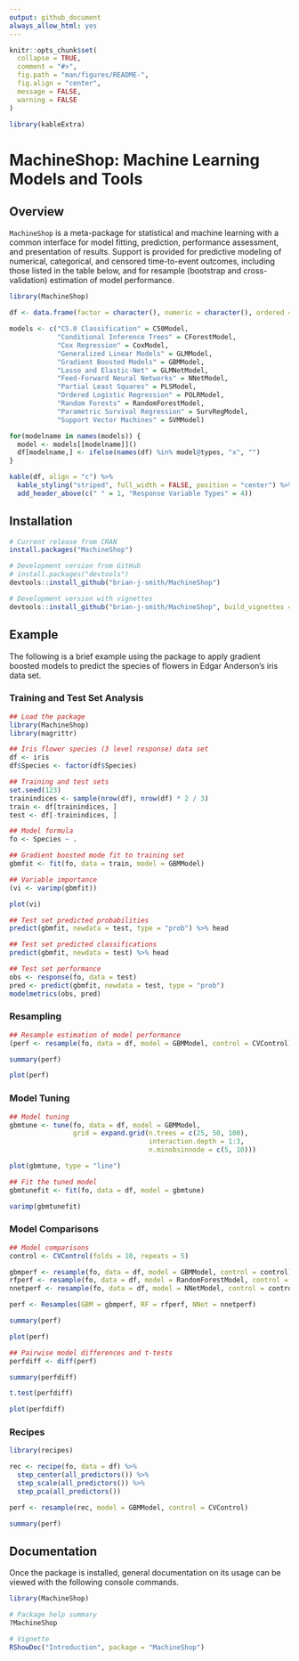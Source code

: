 ```yaml
---
output: github_document
always_allow_html: yes
---
```


<!-- README.md is generated from README.Rmd. Please edit that file -->

```r
knitr::opts_chunk$set(
  collapse = TRUE,
  comment = "#>",
  fig.path = "man/figures/README-",
  fig.align = "center",
  message = FALSE,
  warning = FALSE
)

library(kableExtra)
```

# MachineShop: Machine Learning Models and Tools

## Overview

`MachineShop` is a meta-package for statistical and machine learning with a common interface for model fitting, prediction, performance assessment, and presentation of results.  Support is provided for predictive modeling of numerical, categorical, and censored time-to-event outcomes, including those listed in the table below, and for resample (bootstrap and cross-validation) estimation of model performance.

<div>
```r
library(MachineShop)

df <- data.frame(factor = character(), numeric = character(), ordered = character(), Surv = character(), stringsAsFactors = FALSE)

models <- c("C5.0 Classification" = C50Model,
            "Conditional Inference Trees" = CForestModel,
            "Cox Regression" = CoxModel,
            "Generalized Linear Models" = GLMModel,
            "Gradient Boosted Models" = GBMModel,
            "Lasso and Elastic-Net" = GLMNetModel,
            "Feed-Forward Neural Networks" = NNetModel,
            "Partial Least Squares" = PLSModel,
            "Ordered Logistic Regression" = POLRModel,
            "Random Forests" = RandomForestModel,
            "Parametric Survival Regression" = SurvRegModel,
            "Support Vector Machines" = SVMModel)

for(modelname in names(models)) {
  model <- models[[modelname]]()
  df[modelname,] <- ifelse(names(df) %in% model@types, "x", "")
}

kable(df, align = "c") %>%
  kable_styling("striped", full_width = FALSE, position = "center") %>%
  add_header_above(c(" " = 1, "Response Variable Types" = 4))
```
</div>

## Installation

```r
# Current release from CRAN
install.packages("MachineShop")

# Development version from GitHub
# install.packages("devtools")
devtools::install_github("brian-j-smith/MachineShop")

# Development version with vignettes
devtools::install_github("brian-j-smith/MachineShop", build_vignettes = TRUE)
```


## Example

The following is a brief example using the package to apply gradient boosted models to predict the species of flowers in Edgar Anderson's iris data set.

### Training and Test Set Analysis

```r
## Load the package
library(MachineShop)
library(magrittr)

## Iris flower species (3 level response) data set
df <- iris
df$Species <- factor(df$Species)

## Training and test sets
set.seed(123)
trainindices <- sample(nrow(df), nrow(df) * 2 / 3)
train <- df[trainindices, ]
test <- df[-trainindices, ]

## Model formula
fo <- Species ~ .

## Gradient boosted mode fit to training set
gbmfit <- fit(fo, data = train, model = GBMModel)

## Variable importance
(vi <- varimp(gbmfit))

plot(vi)
```

```r
## Test set predicted probabilities
predict(gbmfit, newdata = test, type = "prob") %>% head

## Test set predicted classifications
predict(gbmfit, newdata = test) %>% head

## Test set performance
obs <- response(fo, data = test)
pred <- predict(gbmfit, newdata = test, type = "prob")
modelmetrics(obs, pred)
```

### Resampling

```r
## Resample estimation of model performance
(perf <- resample(fo, data = df, model = GBMModel, control = CVControl))

summary(perf)

plot(perf)
```

### Model Tuning

```r
## Model tuning
gbmtune <- tune(fo, data = df, model = GBMModel,
                grid = expand.grid(n.trees = c(25, 50, 100),
                                   interaction.depth = 1:3,
                                   n.minobsinnode = c(5, 10)))

plot(gbmtune, type = "line")
```

```r
## Fit the tuned model
gbmtunefit <- fit(fo, data = df, model = gbmtune)

varimp(gbmtunefit)
```

### Model Comparisons

```r
## Model comparisons
control <- CVControl(folds = 10, repeats = 5)

gbmperf <- resample(fo, data = df, model = GBMModel, control = control)
rfperf <- resample(fo, data = df, model = RandomForestModel, control = control)
nnetperf <- resample(fo, data = df, model = NNetModel, control = control)

perf <- Resamples(GBM = gbmperf, RF = rfperf, NNet = nnetperf)

summary(perf)

plot(perf)
```

```r
## Pairwise model differences and t-tests
perfdiff <- diff(perf)

summary(perfdiff)

t.test(perfdiff)

plot(perfdiff)
```

### Recipes

```r
library(recipes)

rec <- recipe(fo, data = df) %>%
  step_center(all_predictors()) %>%
  step_scale(all_predictors()) %>%
  step_pca(all_predictors())

perf <- resample(rec, model = GBMModel, control = CVControl)

summary(perf)
```


## Documentation

Once the package is installed, general documentation on its usage can be viewed with the following console commands.

```r
library(MachineShop)

# Package help summary
?MachineShop

# Vignette
RShowDoc("Introduction", package = "MachineShop")
```

